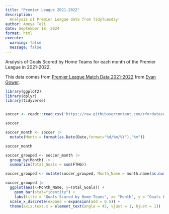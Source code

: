 ```yaml
---
title: "Premier League 2021-2022"
description:
  Analysis of Premier League data from TidyTuesday! 
author: Ameya Teli
date: September 18, 2024
format: html
execute: 
  warning: false
  message: false
---
```


Analysis of Goals Scored by Home Teams for each month of the Premier League in 2021-2022.

This data comes from [Premier League Match Data 2021-2022](https://www.kaggle.com/datasets/evangower/premier-league-match-data) from [Evan Gower](https://github.com/evangower).

```r
library(ggplot2)
library(dplyr)
library(tidyverse)


soccer <- readr::read_csv('https://raw.githubusercontent.com/rfordatascience/tidytuesday/master/data/2023/2023-04-04/soccer21-22.csv')

soccer

soccer_month <- soccer |>
  mutate(Month = format(as.Date(Date,format="%d/%m/%Y"),"%m"))

soccer_month

soccer_grouped <- soccer_month |>
  group_by(Month) |>
  summarize(Total_Goals = sum(FTHG)) 

soccer_grouped <- mutate(soccer_grouped, Month_Name = month.name[as.numeric(Month)])

soccer_grouped |>
  ggplot(aes(x=Month_Name, y=Total_Goals)) + 
    geom_bar(stat="identity") +
    labs(title = "Goals Scored by Home Teams", x= "Month", y = "Goals by Home Team") +
  scale_x_discrete(expand = expansion(add = 0.5)) + 
  theme(axis.text.x = element_text(angle = 45, vjust = 1, hjust = 1))
```
